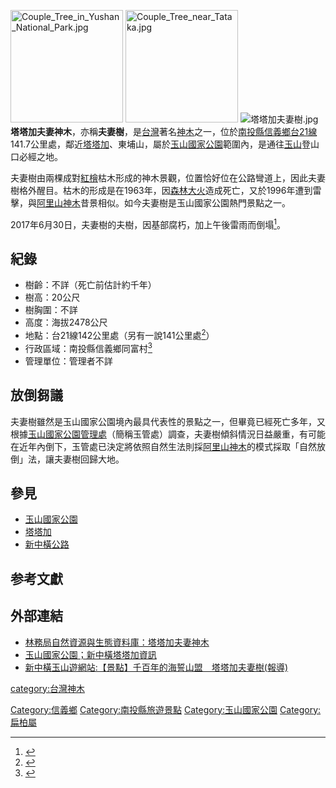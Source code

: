 [[File:Couple_Tree_in_Yushan_National_Park.jpg|180px]]
[[File:Couple_Tree_near_Tataka.jpg|180px]]
[[File:塔塔加夫妻樹.jpg|thumb]]
'''塔塔加夫妻神木'''，亦稱'''夫妻樹'''，是[[台灣|台灣]]著名[[神木|神木]]之一，位於[[南投縣|南投縣]][[信義鄉_(臺灣)|信義鄉]][[台21線|台21線]]141.7公里處，鄰近[[塔塔加|塔塔加]]、東埔山，屬於[[玉山國家公園|玉山國家公園]]範圍內，是通往[[玉山|玉山]]登山口必經之地。

夫妻樹由兩棵成對[[紅檜|紅檜]]枯木形成的神木景觀，位置恰好位在公路彎道上，因此夫妻樹格外醒目。枯木的形成是在1963年，因[[森林大火|森林大火]]造成死亡，又於1996年遭到雷擊，與[[阿里山神木|阿里山神木]]昔景相似。如今夫妻樹是玉山國家公園熱門景點之一。

2017年6月30日，夫妻樹的夫樹，因基部腐朽，加上午後雷雨而倒塌<ref>{{cite news|author=楊靜茹|publisher=蘋果日報|url=http://www.appledaily.com.tw/realtimenews/article/new/20170701/1151976/|title=【絕景不再】挺不過雷雨 塔塔加夫妻樹「夫樹」倒了|date=2017-07-01|accessdate=2017-07-01|archive-date=2017-07-01|archive-url=https://web.archive.org/web/20170701042844/http://www.appledaily.com.tw/realtimenews/article/new/20170701/1151976/|dead-url=no}}</ref>。

==紀錄==
*樹齡：不詳（死亡前估計約千年）
*樹高：20公尺
*樹胸圍：不詳
*高度：海拔2478公尺
*地點：台21線142公里處（另有一說141公里處<ref>{{cite book |title=《MIT台灣誌》|chapter=賞梅觀峰 登東埔山|author=大麥影像傳播工作室|publisher=中視|language=zh|date=2010-01-31}}</ref>）
*行政區域：南投縣信義鄉同富村<ref>{{cite book |title=《1：60,000信義鄉行政區域圖》|isbn=9860026882|publisher=內政部|language=zh|date=2005年12月}}</ref>
*管理單位：管理者不詳

==放倒芻議==
夫妻樹雖然是玉山國家公園境內最具代表性的景點之一，但畢竟已經死亡多年，又根據[[玉山國家公園管理處|玉山國家公園管理處]]（簡稱玉管處）調查，夫妻樹傾斜情況日益嚴重，有可能在近年內倒下，玉管處已決定將依照自然生法則採[[阿里山神木群#阿里山神木遺跡|阿里山神木]]的模式採取「自然放倒」法，讓夫妻樹回歸大地。
<!--魔法設計師2008/2/7去時，還沒有放倒，不過因安全理由已經被圍繩圍起，不能進去神木腳下了-->

==參見==
*[[玉山國家公園|玉山國家公園]]
*[[塔塔加|塔塔加]]
*[[新中橫公路|新中橫公路]]

==参考文獻==
{{reflist}}

==外部連結==
{{commonscat|Couple Tree}}
*[https://web.archive.org/web/20080106165316/http://ngis.zo.ntu.edu.tw/bigtree/detail.asp?bt_id=bt128 林務局自然資源與生態資料庫：塔塔加夫妻神木]
*[https://web.archive.org/web/20110907124226/http://www.ysnp.gov.tw/13travel/03-tatachia.asp 玉山國家公園；新中橫塔塔加資訊]
*[http://5562.travel-web.com.tw/Show/Style3/Column/c1_Column.asp?SItemId=0131030&ProgramNo=A100142000001&SubjectNo=3445     新中橫玉山遊網站:【景點】千百年的海誓山盟　塔塔加夫妻樹(報導)] {{Wayback|url=http://5562.travel-web.com.tw/Show/Style3/Column/c1_Column.asp?SItemId=0131030&ProgramNo=A100142000001&SubjectNo=3445 |date=20090206213727 }}

{{新中橫公路}}
[[Category:信義鄉|Category:信義鄉]]
[[category:台灣神木|category:台灣神木]]
[[Category:南投縣旅遊景點|Category:南投縣旅遊景點]]
[[Category:玉山國家公園|Category:玉山國家公園]]
[[Category:扁柏屬|Category:扁柏屬]]